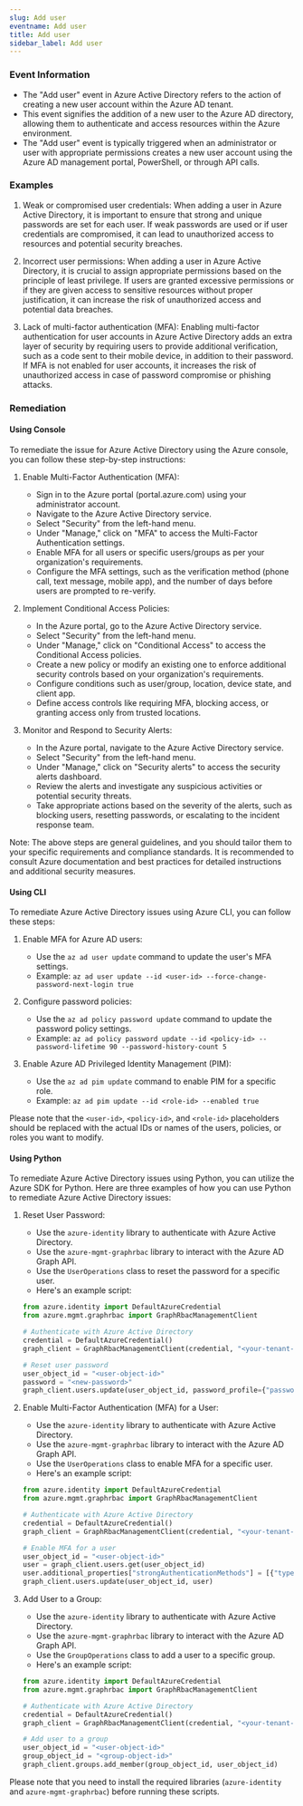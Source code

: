 ```yaml
--- 
slug: Add user
eventname: Add user
title: Add user
sidebar_label: Add user
---
```

                       
### Event Information

- The "Add user" event in Azure Active Directory refers to the action of creating a new user account within the Azure AD tenant.
- This event signifies the addition of a new user to the Azure AD directory, allowing them to authenticate and access resources within the Azure environment.
- The "Add user" event is typically triggered when an administrator or user with appropriate permissions creates a new user account using the Azure AD management portal, PowerShell, or through API calls.


### Examples

1. Weak or compromised user credentials: When adding a user in Azure Active Directory, it is important to ensure that strong and unique passwords are set for each user. If weak passwords are used or if user credentials are compromised, it can lead to unauthorized access to resources and potential security breaches.

2. Incorrect user permissions: When adding a user in Azure Active Directory, it is crucial to assign appropriate permissions based on the principle of least privilege. If users are granted excessive permissions or if they are given access to sensitive resources without proper justification, it can increase the risk of unauthorized access and potential data breaches.

3. Lack of multi-factor authentication (MFA): Enabling multi-factor authentication for user accounts in Azure Active Directory adds an extra layer of security by requiring users to provide additional verification, such as a code sent to their mobile device, in addition to their password. If MFA is not enabled for user accounts, it increases the risk of unauthorized access in case of password compromise or phishing attacks.

### Remediation

#### Using Console

To remediate the issue for Azure Active Directory using the Azure console, you can follow these step-by-step instructions:

1. Enable Multi-Factor Authentication (MFA):
   - Sign in to the Azure portal (portal.azure.com) using your administrator account.
   - Navigate to the Azure Active Directory service.
   - Select "Security" from the left-hand menu.
   - Under "Manage," click on "MFA" to access the Multi-Factor Authentication settings.
   - Enable MFA for all users or specific users/groups as per your organization's requirements.
   - Configure the MFA settings, such as the verification method (phone call, text message, mobile app), and the number of days before users are prompted to re-verify.

2. Implement Conditional Access Policies:
   - In the Azure portal, go to the Azure Active Directory service.
   - Select "Security" from the left-hand menu.
   - Under "Manage," click on "Conditional Access" to access the Conditional Access policies.
   - Create a new policy or modify an existing one to enforce additional security controls based on your organization's requirements.
   - Configure conditions such as user/group, location, device state, and client app.
   - Define access controls like requiring MFA, blocking access, or granting access only from trusted locations.

3. Monitor and Respond to Security Alerts:
   - In the Azure portal, navigate to the Azure Active Directory service.
   - Select "Security" from the left-hand menu.
   - Under "Manage," click on "Security alerts" to access the security alerts dashboard.
   - Review the alerts and investigate any suspicious activities or potential security threats.
   - Take appropriate actions based on the severity of the alerts, such as blocking users, resetting passwords, or escalating to the incident response team.

Note: The above steps are general guidelines, and you should tailor them to your specific requirements and compliance standards. It is recommended to consult Azure documentation and best practices for detailed instructions and additional security measures.

#### Using CLI

To remediate Azure Active Directory issues using Azure CLI, you can follow these steps:

1. Enable MFA for Azure AD users:
   - Use the `az ad user update` command to update the user's MFA settings.
   - Example: `az ad user update --id <user-id> --force-change-password-next-login true`

2. Configure password policies:
   - Use the `az ad policy password update` command to update the password policy settings.
   - Example: `az ad policy password update --id <policy-id> --password-lifetime 90 --password-history-count 5`

3. Enable Azure AD Privileged Identity Management (PIM):
   - Use the `az ad pim update` command to enable PIM for a specific role.
   - Example: `az ad pim update --id <role-id> --enabled true`

Please note that the `<user-id>`, `<policy-id>`, and `<role-id>` placeholders should be replaced with the actual IDs or names of the users, policies, or roles you want to modify.

#### Using Python

To remediate Azure Active Directory issues using Python, you can utilize the Azure SDK for Python. Here are three examples of how you can use Python to remediate Azure Active Directory issues:

1. Reset User Password:
   - Use the `azure-identity` library to authenticate with Azure Active Directory.
   - Use the `azure-mgmt-graphrbac` library to interact with the Azure AD Graph API.
   - Use the `UserOperations` class to reset the password for a specific user.
   - Here's an example script:

   ```python
   from azure.identity import DefaultAzureCredential
   from azure.mgmt.graphrbac import GraphRbacManagementClient

   # Authenticate with Azure Active Directory
   credential = DefaultAzureCredential()
   graph_client = GraphRbacManagementClient(credential, "<your-tenant-id>")

   # Reset user password
   user_object_id = "<user-object-id>"
   password = "<new-password>"
   graph_client.users.update(user_object_id, password_profile={"password": password})
   ```

2. Enable Multi-Factor Authentication (MFA) for a User:
   - Use the `azure-identity` library to authenticate with Azure Active Directory.
   - Use the `azure-mgmt-graphrbac` library to interact with the Azure AD Graph API.
   - Use the `UserOperations` class to enable MFA for a specific user.
   - Here's an example script:

   ```python
   from azure.identity import DefaultAzureCredential
   from azure.mgmt.graphrbac import GraphRbacManagementClient

   # Authenticate with Azure Active Directory
   credential = DefaultAzureCredential()
   graph_client = GraphRbacManagementClient(credential, "<your-tenant-id>")

   # Enable MFA for a user
   user_object_id = "<user-object-id>"
   user = graph_client.users.get(user_object_id)
   user.additional_properties["strongAuthenticationMethods"] = [{"type": "microsoftAuthenticator"}]
   graph_client.users.update(user_object_id, user)
   ```

3. Add User to a Group:
   - Use the `azure-identity` library to authenticate with Azure Active Directory.
   - Use the `azure-mgmt-graphrbac` library to interact with the Azure AD Graph API.
   - Use the `GroupOperations` class to add a user to a specific group.
   - Here's an example script:

   ```python
   from azure.identity import DefaultAzureCredential
   from azure.mgmt.graphrbac import GraphRbacManagementClient

   # Authenticate with Azure Active Directory
   credential = DefaultAzureCredential()
   graph_client = GraphRbacManagementClient(credential, "<your-tenant-id>")

   # Add user to a group
   user_object_id = "<user-object-id>"
   group_object_id = "<group-object-id>"
   graph_client.groups.add_member(group_object_id, user_object_id)
   ```

Please note that you need to install the required libraries (`azure-identity` and `azure-mgmt-graphrbac`) before running these scripts.


 